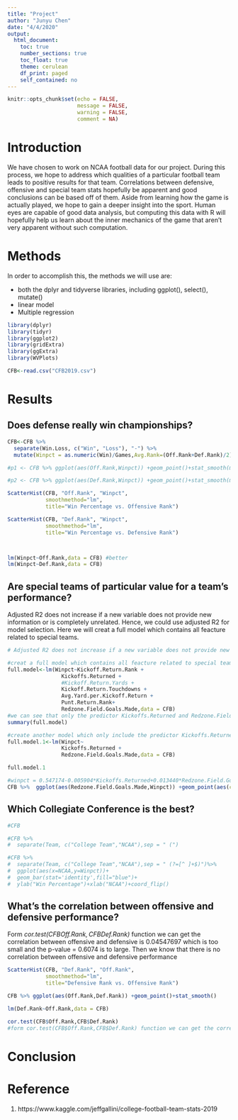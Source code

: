 ```yaml
---
title: "Project"
author: "Junyu Chen"
date: "4/4/2020"
output: 
  html_document:
    toc: true
    number_sections: true
    toc_float: true
    theme: cerulean
    df_print: paged
    self_contained: no
---
```


```r
knitr::opts_chunk$set(echo = FALSE, 
                      message = FALSE, 
                      warning = FALSE,
                      comment = NA)
```

# Introduction
  We have chosen to work on NCAA football data for our project. During this process, we hope to address which qualities of a particular football team leads to positive results for that team. Correlations between defensive, offensive and special team stats hopefully be apparent and good conclusions can be based off of them. Aside from learning how the game is actually played, we hope to gain a deeper insight into the sport. Human eyes are capable of good data analysis, but computing this data with R will hopefully help us learn about the inner mechanics of the game that aren’t very apparent without such computation.

# Methods
In order to accomplish this, the methods we will use are:

- both the dplyr and tidyverse libraries, including ggplot(), select(), mutate()
- linear model
- Multiple regression

```r
library(dplyr)
library(tidyr)
library(ggplot2)
library(gridExtra)
library(ggExtra)
library(WVPlots)

CFB<-read.csv("CFB2019.csv")
```

# Results 
## Does defense really win championships?
```r
CFB<-CFB %>%
  separate(Win.Loss, c("Win", "Loss"), "-") %>%
  mutate(Winpct = as.numeric(Win)/Games,Avg.Rank=(Off.Rank+Def.Rank)/2) 

#p1 <- CFB %>% ggplot(aes(Off.Rank,Winpct)) +geom_point()+stat_smooth(method = lm)+labs(title = "Win Percentage vs. Offensive Rank")

#p2 <- CFB %>% ggplot(aes(Def.Rank,Winpct)) +geom_point()+stat_smooth(method = lm)+labs(title = "Win Percentage vs. Defensive Rank")

ScatterHist(CFB, "Off.Rank", "Winpct",
            smoothmethod="lm",
            title="Win Percentage vs. Offensive Rank")

ScatterHist(CFB, "Def.Rank", "Winpct",
            smoothmethod="lm",
            title="Win Percentage vs. Defensive Rank")



lm(Winpct~Off.Rank,data = CFB) #better
lm(Winpct~Def.Rank,data = CFB)
```

## Are special teams of particular value for a team’s performance?
 Adjusted R2 does not increase if a new variable does not provide new information or is completely unrelated. Hence, we could use adjusted R2 for model selection. Here we will creat a full model which contains all feacture related to special teams.
```r
# Adjusted R2 does not increase if a new variable does not provide new information or is completely unrelated. Hence, we could use adjusted R2 for model selection.

#creat a full model which contains all feacture related to special teams 
full.model<-lm(Winpct~Kickoff.Return.Rank + 
                 Kickoffs.Returned +
                 #Kickoff.Return.Yards +
                 Kickoff.Return.Touchdowns +
                 Avg.Yard.per.Kickoff.Return +
                 Punt.Return.Rank+ 
                 Redzone.Field.Goals.Made,data = CFB)
#we can see that only the predictor Kickoffs.Returned and Redzone.Field.Goals.Made has the significance star which will inference winpct
summary(full.model)

#create another model which only include the predictor Kickoffs.Returned and Redzone.Field.Goals.Made
full.model.1<-lm(Winpct~ 
                 Kickoffs.Returned +
                 Redzone.Field.Goals.Made,data = CFB)

full.model.1

#winpct = 0.547174-0.005904*Kickoffs.Returned+0.013440*Redzone.Field.Goals.Made
CFB %>%  ggplot(aes(Redzone.Field.Goals.Made,Winpct)) +geom_point(aes(color=Kickoffs.Returned))+stat_smooth(method = lm)
```

## Which Collegiate Conference is the best?
```r
#CFB

#CFB %>% 
#  separate(Team, c("College Team","NCAA"),sep = " (") 
```

```r
#CFB %>% 
#  separate(Team, c("College Team","NCAA"),sep = " (?=[^ ]+$)")%>%
#  ggplot(aes(x=NCAA,y=Winpct))+
#  geom_bar(stat='identity',fill="blue")+
#  ylab("Win Percentage")+xlab("NCAA")+coord_flip()
```

## What’s the correlation between offensive and defensive performance?

Form *cor.test(CFB$Off.Rank,CFB$Def.Rank)* function we can get the correlation between offensive and defensive is 0.04547697 which is too small and the p-value = 0.6074 is to large. Then we know that there is no correlation between offensive and defensive performance

```r
ScatterHist(CFB, "Def.Rank", "Off.Rank",
            smoothmethod="lm",
            title="Defensive Rank vs. Offensive Rank")

CFB %>% ggplot(aes(Off.Rank,Def.Rank)) +geom_point()+stat_smooth()

lm(Def.Rank~Off.Rank,data = CFB)

cor.test(CFB$Off.Rank,CFB$Def.Rank)
#form cor.test(CFB$Off.Rank,CFB$Def.Rank) function we can get the correlation between offensive and defensive is 0.04547697 which is too small and the p-value = 0.6074 is to large. Then we know that there is no correlation between offensive and defensive performance
```

# Conclusion





# Reference

1. https://www.kaggle.com/jeffgallini/college-football-team-stats-2019
